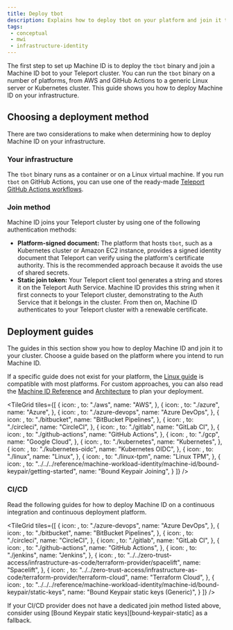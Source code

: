 ```yaml
---
title: Deploy tbot
description: Explains how to deploy tbot on your platform and join it to your Teleport cluster.
tags:
 - conceptual
 - mwi
 - infrastructure-identity
---
```


The first step to set up Machine ID is to deploy the `tbot` binary and join a
Machine ID bot to your Teleport cluster. You can run the `tbot` binary on a
number of platforms, from AWS and GitHub Actions to a generic Linux server or
Kubernetes cluster. This guide shows you how to deploy Machine ID on your
infrastructure.

## Choosing a deployment method

There are two considerations to make when determining how to deploy Machine ID on
your infrastructure.

### Your infrastructure

The `tbot` binary runs as a container or on a Linux virtual machine. If you run
`tbot` on GitHub Actions, you can use one of the ready-made [Teleport GitHub
Actions workflows](https://github.com/teleport-actions).

### Join method

Machine ID joins your Teleport cluster by using one of the following
authentication methods:

- **Platform-signed document:** The platform that hosts `tbot`, such as a
  Kubernetes cluster or Amazon EC2 instance, provides a signed identity document
  that Teleport can verify using the platform's certificate authority. This is
  the recommended approach because it avoids the use of shared secrets.
- **Static join token:** Your Teleport client tool generates a string and stores
  it on the Teleport Auth Service. Machine ID provides this string when it first
  connects to your Teleport cluster, demonstrating to the Auth Service that it
  belongs in the cluster. From then on, Machine ID authenticates to your
  Teleport cluster with a renewable certificate.

## Deployment guides

The guides in this section show you how to deploy Machine ID and join it to your cluster.
Choose a guide based on the platform where you intend to run Machine ID.

If a specific guide does not exist for your platform, the [Linux
guide](linux.mdx) is compatible with most platforms. For
custom approaches, you can also read the [Machine ID Reference](../../../reference/machine-workload-identity/machine-id/machine-id.mdx)
and [Architecture](../../../reference/architecture/machine-id-architecture.mdx) to plan your deployment.

<TileGrid
  tiles={[
    {
      icon: <Icon name="aws" size="xl" />,
      to: "./aws",
      name: "AWS",
    },
    {
      icon: <Icon name="azure" size="xl" />,
      to: "./azure",
      name: "Azure",
    },
    {
      icon: <Icon name="azureDevops" size="xl" />,
      to: "./azure-devops",
      name: "Azure DevOps",
    },
    {
      icon: <Icon name="bitbucket" size="xl" />,
      to: "./bitbucket",
      name: "BitBucket Pipelines",
    },
    {
      icon: <Icon name="circleci" size="xl" />,
      to: "./circleci",
      name: "CircleCI",
    },
    {
      icon: <Icon name="gitlab" size="xl" />,
      to: "./gitlab",
      name: "GitLab CI",
    },
    {
      icon: <Icon name="githubActions" size="xl" />,
      to: "./github-actions",
      name: "GitHub Actions",
    },
    {
      icon: <Icon name="googleCloud" size="xl" />,
      to: "./gcp",
      name: "Google Cloud",
    },
    {
      icon: <Icon name="kubernetes2" size="xl" />,
      to: "./kubernetes",
      name: "Kubernetes",
    },
    {
      icon: <Icon name="kubernetes" size="xl" />,
      to: "./kubernetes-oidc",
      name: "Kubernetes OIDC",
    },
    {
      icon: <Icon name="linux" size="xl" />,
      to: "./linux",
      name: "Linux",
    },
    {
      icon: <Icon name="linux-servers" size="xl" />,
      to: "./linux-tpm",
      name: "Linux TPM",
    },
    {
      icon: <Icon name="lock" size="xl" />,
      to: "../../../reference/machine-workload-identity/machine-id/bound-keypair/getting-started",
      name: "Bound Keypair Joining",
    }
  ]}
/>

### CI/CD

Read the following guides for how to deploy Machine ID on a continuous integration and continuous deployment platform.

<TileGrid
  tiles={[
    {
      icon: <Icon name="azureDevops" size="xl" />,
      to: "./azure-devops",
      name: "Azure DevOps",
    },
    {
      icon: <Icon name="bitbucket" size="xl" />,
      to: "./bitbucket",
      name: "BitBucket Pipelines",
    },
    {
      icon: <Icon name="circleci" size="xl" />,
      to: "./circleci",
      name: "CircleCI",
    },
    {
      icon: <Icon name="gitlab" size="xl" />,
      to: "./gitlab",
      name: "GitLab CI",
    },
    {
      icon: <Icon name="githubActions" size="xl" />,
      to: "./github-actions",
      name: "GitHub Actions",
    },
    {
      icon: <Icon name="jenkins" size="xl" />,
      to: "./jenkins",
      name: "Jenkins",
    },
    {
      icon: <Icon name="spacelift" size="xl" />,
      to: "../../zero-trust-access/infrastructure-as-code/terraform-provider/spacelift",
      name: "Spacelift",
    },
    {
      icon: <Icon name="terraform" size="xl" />,
      to: "../../zero-trust-access/infrastructure-as-code/terraform-provider/terraform-cloud",
      name: "Terraform Cloud",
    },
    {
      icon: <Icon name="lock" size="xl" />,
      to: "../../../reference/machine-workload-identity/machine-id/bound-keypair/static-keys",
      name: "Bound Keypair static keys (Generic)",
    }
  ]}
/>

<Admonition type="tip" title="Unsupported Provider?">
If your CI/CD provider does not have a dedicated join method listed above,
consider using [Bound Keypair static keys][bound-keypair-static] as a fallback.
</Admonition>

[bound-keypair-static]: ../../../reference/machine-workload-identity/machine-id/bound-keypair/static-keys.mdx

